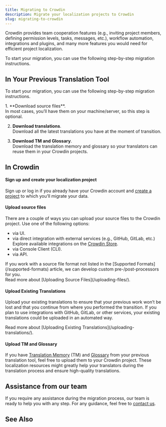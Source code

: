 ```yaml
---
title: Migrating to Crowdin
description: Migrate your localization projects to Crowdin
slug: migrating-to-crowdin
---
```



Crowdin provides team cooperation features (e.g., inviting project members, defining permission levels, tasks, messages, etc.), workflow automation, integrations and plugins, and many more features you would need for efficient project localization.

To start your migration, you can use the following step-by-step migration instructions.

## In Your Previous Translation Tool

To start your migration, you can use the following step-by-step migration instructions.

<Steps>
  1. **Download source files**.<br/>
  In most cases, you’ll have them on your machine/server, so this step is optional.

  2. **Download translations**.<br/>
  Download all the latest translations you have at the moment of transition.

  3. **Download TM and Glossary**.<br/>
  Download the translation memory and glossary so your translators can reuse them in your Crowdin projects.
</Steps>

## In Crowdin

#### Sign up and create your localization project

Sign up or log in if you already have your Crowdin account and [create a project](/creating-project) to which you’ll migrate your data.

#### Upload source files

There are a couple of ways you can upload your source files to the Crowdin project. Use one of the following options:

* via UI.
* via direct integration with external services (e.g., GitHub, GitLab, etc.) Explore available integrations on the [Crowdin Store](https://store.crowdin.com/).
* via Console Client (CLI).
* via API.

<Aside>
  If you work with a source file format not listed in the [Supported Formats](/supported-formats) article, we can develop custom pre-/post-processors for you.
</Aside>

<ReadMore>
  Read more about [Uploading Source Files](/uploading-files/).
</ReadMore>

#### Upload Existing Translations

Upload your existing translations to ensure that your previous work won’t be lost and that you continue from where you performed the transition. If you plan to use integrations with GitHub, GitLab, or other services, your existing translations could be uploaded in an automated way.

<ReadMore>
  Read more about [Uploading Existing Translations](/uploading-translations/).
</ReadMore>

#### Upload TM and Glossary

If you have [Translation Memory](/translation-memory/) (TM) and [Glossary](/glossary/) from your previous translation tool, feel free to upload them to your Crowdin project. These localization resources might greatly help your translators during the translation process and ensure high-quality translations.

## Assistance from our team

If you require any assistance during the migration process, our team is ready to help you with any step. For any guidance, feel free to [contact us](https://crowdin.com/contacts).

## See Also

<CardGrid>
  <LinkCard
    title="For Managers"
    description="Read our quick guide for a seamless localization setup."
    href="/for-managers/"
  />

  <LinkCard
    title="Migrating to Crowdin Enterprise"
    description="Learn how to migrate your projects from Crowdin to Crowdin Enterprise."
    href="/enterprise/migrating-to-crowdin-enterprise#migrating-to-crowdin-enterprise-from-crowdin"
  />
</CardGrid>
